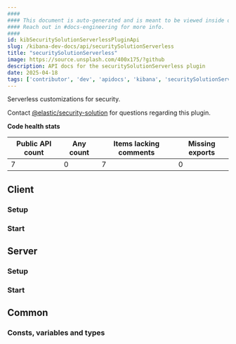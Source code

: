 ```yaml
---
####
#### This document is auto-generated and is meant to be viewed inside our experimental, new docs system.
#### Reach out in #docs-engineering for more info.
####
id: kibSecuritySolutionServerlessPluginApi
slug: /kibana-dev-docs/api/securitySolutionServerless
title: "securitySolutionServerless"
image: https://source.unsplash.com/400x175/?github
description: API docs for the securitySolutionServerless plugin
date: 2025-04-18
tags: ['contributor', 'dev', 'apidocs', 'kibana', 'securitySolutionServerless']
---
```


Serverless customizations for security.

Contact [@elastic/security-solution](https://github.com/orgs/elastic/teams/security-solution) for questions regarding this plugin.

**Code health stats**

| Public API count  | Any count | Items lacking comments | Missing exports |
|-------------------|-----------|------------------------|-----------------|
| 7 | 0 | 7 | 0 |

## Client

### Setup
<DocDefinitionList data={[securitySolutionServerlessObj.client.setup]}/>

### Start
<DocDefinitionList data={[securitySolutionServerlessObj.client.start]}/>

## Server

### Setup
<DocDefinitionList data={[securitySolutionServerlessObj.server.setup]}/>

### Start
<DocDefinitionList data={[securitySolutionServerlessObj.server.start]}/>

## Common

### Consts, variables and types
<DocDefinitionList data={securitySolutionServerlessObj.common.misc}/>


